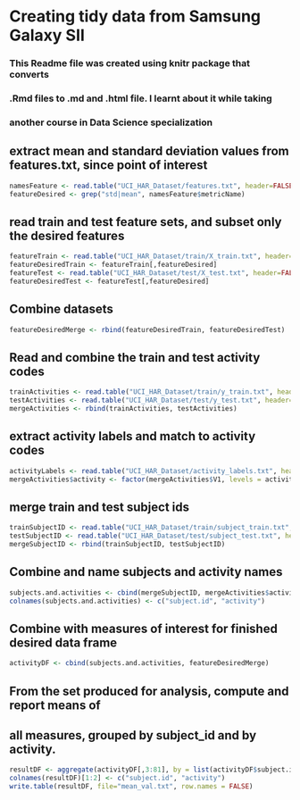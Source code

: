 # Creating tidy data from Samsung Galaxy SII

### This Readme file was created using knitr package that converts
### .Rmd files to .md and .html file. I learnt about it while taking
### another course in Data Science specialization

## extract mean and standard deviation values from features.txt, since point of interest
```r
namesFeature <- read.table("UCI_HAR_Dataset/features.txt", header=FALSE, col.names=c("ID", "metricName"))
featureDesired <- grep("std|mean", namesFeature$metricName)
```

## read train and test feature sets, and subset only the desired features
```r
featureTrain <- read.table("UCI_HAR_Dataset/train/X_train.txt", header=FALSE, col.names=namesFeature$metricName)
featureDesiredTrain <- featureTrain[,featureDesired]
featureTest <- read.table("UCI_HAR_Dataset/test/X_test.txt", header=FALSE, col.names=namesFeature$metricName)
featureDesiredTest <- featureTest[,featureDesired]
```

## Combine datasets
```r
featureDesiredMerge <- rbind(featureDesiredTrain, featureDesiredTest)
```

## Read and combine the train and test activity codes
```r
trainActivities <- read.table("UCI_HAR_Dataset/train/y_train.txt", header=FALSE)
testActivities <- read.table("UCI_HAR_Dataset/test/y_test.txt", header=FALSE)
mergeActivities <- rbind(trainActivities, testActivities)
```

## extract activity labels and match to activity codes
```r
activityLabels <- read.table("UCI_HAR_Dataset/activity_labels.txt", header=FALSE, col.names=c("ID", "activityName"))
mergeActivities$activity <- factor(mergeActivities$V1, levels = activityLabels$ID, labels = activityLabels$activityName)
```

## merge train and test subject ids
```r
trainSubjectID <- read.table("UCI_HAR_Dataset/train/subject_train.txt", header=FALSE)
testSubjectID <- read.table("UCI_HAR_Dataset/test/subject_test.txt", header=FALSE)
mergeSubjectID <- rbind(trainSubjectID, testSubjectID)
```

## Combine and name subjects and activity names
```r
subjects.and.activities <- cbind(mergeSubjectID, mergeActivities$activity)
colnames(subjects.and.activities) <- c("subject.id", "activity")
```

## Combine with measures of interest for finished desired data frame
```r
activityDF <- cbind(subjects.and.activities, featureDesiredMerge)
```

## From the set produced for analysis, compute and report means of 
## all measures, grouped by subject_id and by activity.
```r
resultDF <- aggregate(activityDF[,3:81], by = list(activityDF$subject.id, activityDF$activity), FUN = mean)
colnames(resultDF)[1:2] <- c("subject.id", "activity")
write.table(resultDF, file="mean_val.txt", row.names = FALSE)
```